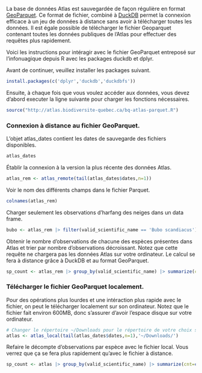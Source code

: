 La base de données Atlas est sauvegardée de façon régulière en format [GeoParquet](https://geoparquet.org/). Ce format de fichier, combiné à [DuckDB](https://duckdb.org/) permet la connexion efficace à un jeu de données à distance sans avoir à télécharger toutes les données. Il est égale possible de télécharger le fichier Geoparquet contenant toutes les données publiques de l'Atlas pour effectuer des requêtes plus rapidement.  

Voici les instructions pour intéragir avec le fichier GeoParquet entreposé sur l'infonuagique depuis R avec les packages duckdb et dplyr. 

Avant de continuer, veuillez installer les packages suivant. 
```r
install.packages(c('dplyr','duckdb','duckdbfs'))
```

Ensuite, à chaque fois que vous voulez accéder aux données, vous devez d'abord executer la ligne suivante pour charger les fonctions nécessaires. 
```r
source("http://atlas.biodiversite-quebec.ca/bq-atlas-parquet.R")
```

### Connexion à distance au fichier GeoParquet. 

L'objet atlas_dates contient les dates de sauvegarde des fichiers disponibles. 

```r
atlas_dates
```

Établir la connexion à la version la plus récente des données Atlas. 
```r
atlas_rem <- atlas_remote(tail(atlas_dates$dates,n=1))
```

Voir le nom des différents champs dans le fichier Parquet.
```r
colnames(atlas_rem)
```

Charger seulement les observations d'harfang des neiges dans un data frame. 
```r
bubo <- atlas_rem |> filter(valid_scientific_name == 'Bubo scandiacus') |> collect()
```

Obtenir le nombre d'observations de chacune des espèces présentes dans Atlas et trier par nombre d'observations décroissant. Notez que cette requête ne chargera pas les données Atlas sur votre ordinateur. Le calcul se fera à distance grâce à DuckDB et au format GeoParquet. 
```r
sp_count <- atlas_rem |> group_by(valid_scientific_name) |> summarize(cnt=count()) |> arrange(desc(cnt)) |> collect()
```

### Télécharger le fichier GeoParquet localement.

Pour des opérations plus lourdes et une intéraction plus rapide avec le fichier, on peut le télécharger localement sur son ordinateur. Notez que le fichier fait environ 600MB, donc s'assurer d'avoir l'espace disque sur votre ordinateur. 
```r
# Changer le répertoire ~/Downloads pour le répertoire de votre choix sur votre ordinateur
atlas <- atlas_local(tail(atlas_dates$dates,n=1),'~/Downloads/')
```

Refaire le décompte d'observations par espèce avec le fichier local. Vous verrez que ça se fera plus rapidement qu'avec le fichier à distance. 
```r
sp_count <- atlas |> group_by(valid_scientific_name) |> summarize(cnt=count()) |> arrange(desc(cnt)) |> collect()
```

